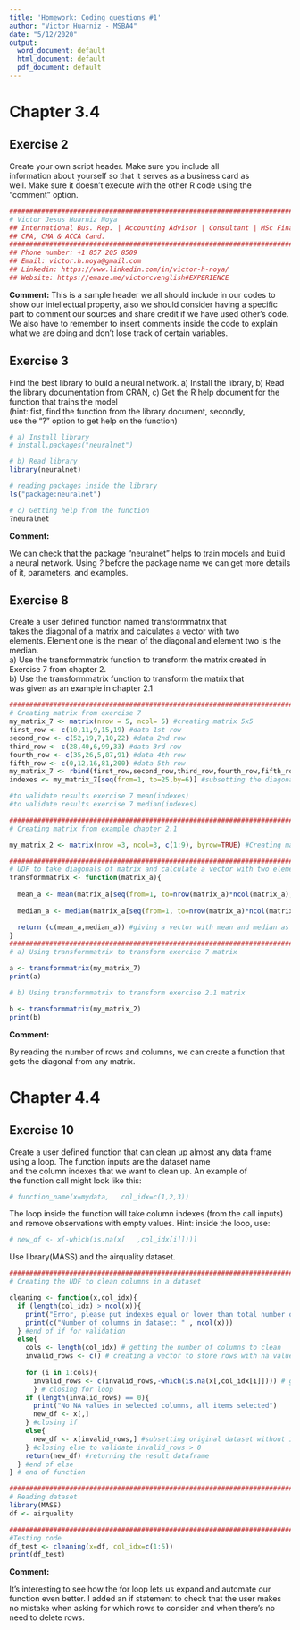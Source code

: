 ---
title: 'Homework: Coding questions #1'
author: "Victor Huarniz - MSBA4"
date: "5/12/2020"
output:
  word_document: default
  html_document: default
  pdf_document: default
---

# Chapter 3.4
## Exercise 2

Create	 your	 own	 script	 header.	 Make	 sure	 you	 include	 all	
information	about	yourself	so	that	it	serves	as	a	business	card	as	
well.	Make	sure	it	doesn’t	execute	with	the	other	R	code	using	the	
“comment”	option.	

```{r intro, include=TRUE}
#############################################################################
# Victor Jesus Huarniz Noya
## International Bus. Rep. | Accounting Advisor | Consultant | MSc Finance & MSBA | Data Scientist |  
## CPA, CMA & ACCA Cand.
#############################################################################
## Phone number: +1 857 205 8509
## Email: victor.h.noya@gmail.com
## Linkedin: https://www.linkedin.com/in/victor-h-noya/
## Website: https://emaze.me/victorcvenglish#EXPERIENCE
```

**Comment:** 
This is a sample header we all should include in our codes to show our intellectual property, also
we should consider having a specific part to comment our sources and share credit if we have used other's code. We also have to remember to insert comments inside the code to explain what we are doing and don't lose track of certain variables.


## Exercise 3

Find	 the	 best	 library	 to	 build	 a	 neural	 network.
a)	Install	the	library,
b)	Read	the	library	documentation	from	CRAN,
c)	Get	the	R	help	document	for	the	function	that	trains	the	model	
(hint:	fist,	find	the	function	from	the	library	document,	secondly,	
use	the	“?”	option	to	get	help	on	the	function)

```{r exercise3, include=TRUE}
# a) Install library
# install.packages("neuralnet")

# b) Read library
library(neuralnet)

# reading packages inside the library
ls("package:neuralnet")

# c) Getting help from the function
?neuralnet 
```

**Comment:** 

We can check that the package "neuralnet" helps to train models and build a neural network. Using *?* before the package name we can get more details of it, parameters, and examples.


## Exercise 8

Create	 a	 user	 defined	 function	 named	 transformmatrix that	
takes the	diagonal	of	a	matrix	and	calculates	a	vector	with	 two	
elements.	Element	one	is	the	mean	of	the	diagonal	and	element	
two	is	the	median.		
a)	 Use	 the	 transformmatrix function	 to	 transform	 the	 matrix	
created	in	Exercise	7	from	chapter	2.	
b)	Use	the transformmatrix	function	to	transform	the	matrix	that	
was	given	as	an	example	in	chapter	2.1

```{r exercise8, include=TRUE}
############################################################################
# Creating matrix from exercise 7
my_matrix_7 <- matrix(nrow = 5, ncol= 5) #creating matrix 5x5
first_row <- c(10,11,9,15,19) #data 1st row
second_row <- c(52,19,7,10,22) #data 2nd row
third_row <- c(28,40,6,99,33) #data 3rd row
fourth_row <- c(35,26,5,87,91) #data 4th row
fifth_row <- c(0,12,16,81,200) #data 5th row
my_matrix_7 <- rbind(first_row,second_row,third_row,fourth_row,fifth_row) #merging rows in the matrix
indexes <- my_matrix_7[seq(from=1, to=25,by=6)] #subsetting the diagonal from the matrix

#to validate results exercise 7 mean(indexes) 
#to validate results exercise 7 median(indexes) 

############################################################################
# Creating matrix from example chapter 2.1

my_matrix_2 <- matrix(nrow =3, ncol=3, c(1:9), byrow=TRUE) #Creating matrix from example 2.1

############################################################################
# UDF to take diagonals of matrix and calculate a vector with two elements
transformmatrix <- function(matrix_a){
  
  mean_a <- mean(matrix_a[seq(from=1, to=nrow(matrix_a)*ncol(matrix_a),by=nrow(matrix_a)+1)]) #calculating the mean from the diagonal of any matrix
  
  median_a <- median(matrix_a[seq(from=1, to=nrow(matrix_a)*ncol(matrix_a),by=nrow(matrix_a)+1)]) #calculating the median from the diagonal of any matrix

  return (c(mean_a,median_a)) #giving a vector with mean and median as a result of the function
}
############################################################################
# a) Using transformmatrix to transform exercise 7 matrix

a <- transformmatrix(my_matrix_7)
print(a)

# b) Using transformmatrix to transform exercise 2.1 matrix

b <- transformmatrix(my_matrix_2)
print(b)
```

**Comment:** 

By reading the number of rows and columns, we can create a function that gets the diagonal from any matrix. 


# Chapter 4.4
## Exercise 10

Create	a	user defined	function	that	can	clean	up	almost	any	
data	frame	using	a	loop.	The	function	inputs	are	the	dataset	name	
and	the	column	indexes	that	we	want	to	clean	up.	An	example	of	
the	function	call	might	look	like	this:	
```{r}
# function_name(x=mydata,	col_idx=c(1,2,3))
```

The	loop	inside	the	function	will	take	column	indexes	(from	the	
call	inputs)	and	remove	observations	with	empty	values.	
Hint:	inside the	loop,	use:	

```{r}
# new_df <- x[-which(is.na(x[	,col_idx[i]]))]	
```

Use library(MASS) and the airquality dataset.

```{r UDF, include=TRUE}
############################################################################
# Creating the UDF to clean columns in a dataset

cleaning <- function(x,col_idx){
  if (length(col_idx) > ncol(x)){
    print("Error, please put indexes equal or lower than total number of columns in the dataset")
    print(c("Number of columns in dataset: " , ncol(x)))
  } #end of if for validation
  else{
    cols <- length(col_idx) # getting the number of columns to clean
    invalid_rows <- c() # creating a vector to store rows with na values
    
    for (i in 1:cols){
      invalid_rows <- c(invalid_rows,-which(is.na(x[,col_idx[i]]))) # getting rows that need to be eliminated
      } # closing for loop
    if (length(invalid_rows) == 0){
      print("No NA values in selected columns, all items selected")
      new_df <- x[,]
    } #closing if
    else{
      new_df <- x[invalid_rows,] #subsetting original dataset without invalid rows
    } #closing else to validate invalid_rows > 0
    return(new_df) #returning the result dataframe
  } #end of else
} # end of function

############################################################################
# Reading dataset
library(MASS)
df <- airquality

############################################################################
#Testing code
df_test <- cleaning(x=df, col_idx=c(1:5))
print(df_test)
```

**Comment:** 

It's interesting to see how the for loop lets us expand and automate our function even better. I added an if statement to check that the user makes no mistake when asking for which rows to consider and when there's no need to delete rows.
